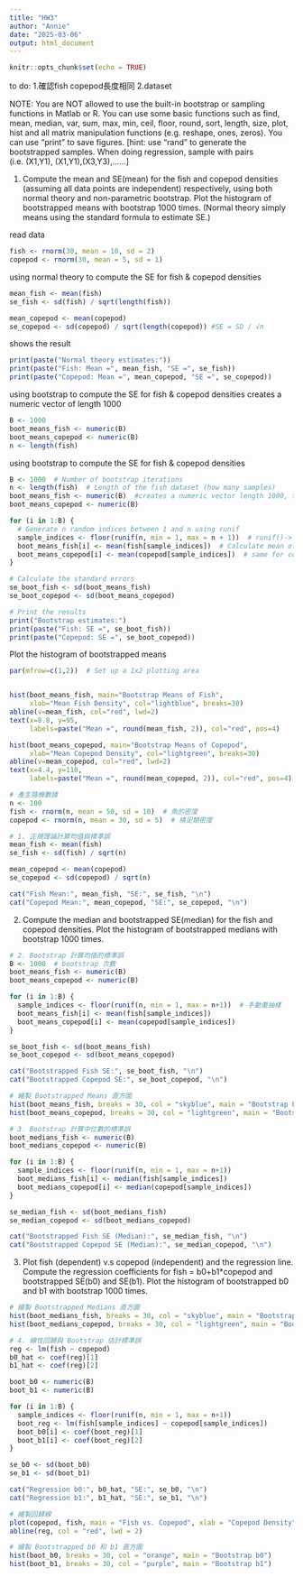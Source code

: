 ```yaml
---
title: "HW3"
author: "Annie"
date: "2025-03-06"
output: html_document
---
```


```r
knitr::opts_chunk$set(echo = TRUE)
```
to do:
1.確認fish copepod長度相同
2.dataset

NOTE: You are NOT allowed to use the built-in bootstrap or sampling functions in Matlab or R. 
You can use some basic functions such as find, mean, median, var, sum, max, min, ceil, floor, round, sort, length, size, plot, hist and all matrix manipulation functions (e.g. reshape, ones, zeros). 
You can use “print” to save figures. [hint: use “rand” to generate the bootstrapped samples. When doing regression, sample with pairs (i.e. (X1,Y1), (X1,Y1),(X3,Y3),……]

1. Compute the mean and SE(mean) for the fish and copepod densities (assuming all data points are independent) respectively, using both normal theory and non-parametric bootstrap. 
Plot the histogram of bootstrapped means with bootstrap 1000 times. (Normal theory simply means using the standard formula to estimate SE.) 

read data
```r
fish <- rnorm(30, mean = 10, sd = 2)
copepod <- rnorm(30, mean = 5, sd = 1)
```

using normal theory to compute the SE for fish & copepod densities
```r
mean_fish <- mean(fish)
se_fish <- sd(fish) / sqrt(length(fish))

mean_copepod <- mean(copepod)
se_copepod <- sd(copepod) / sqrt(length(copepod)) #SE = SD / √n
```

shows the result
```r
print(paste("Normal theory estimates:"))
print(paste("Fish: Mean =", mean_fish, "SE =", se_fish))
print(paste("Copepod: Mean =", mean_copepod, "SE =", se_copepod))
```

using bootstrap to compute the SE for fish & copepod densities
creates a numeric vector of length 1000
```r
B <- 1000  
boot_means_fish <- numeric(B)
boot_means_copepod <- numeric(B)
n <- length(fish)
```

using bootstrap to compute the SE for fish & copepod densities
```r
B <- 1000  # Number of bootstrap iterations
n <- length(fish)  # Length of the fish dataset (how many samples)
boot_means_fish <- numeric(B)  #creates a numeric vector length 1000, to store the mean value after each bootstrap resampling
boot_means_copepod <- numeric(B) 

for (i in 1:B) {
  # Generate n random indices between 1 and n using runif
  sample_indices <- floor(runif(n, min = 1, max = n + 1))  # runif()-> generate random indices from 1 to n(length of dataset)
  boot_means_fish[i] <- mean(fish[sample_indices])  # Calculate mean of the fish sample, store it in boot_means_fish[i] vector
  boot_means_copepod[i] <- mean(copepod[sample_indices])  # same for copepod
}

# Calculate the standard errors
se_boot_fish <- sd(boot_means_fish)
se_boot_copepod <- sd(boot_means_copepod)

# Print the results
print("Bootstrap estimates:")
print(paste("Fish: SE =", se_boot_fish))
print(paste("Copepod: SE =", se_boot_copepod))


```
Plot the histogram of bootstrapped means 
```r
par(mfrow=c(1,2))  # Set up a 1x2 plotting area


hist(boot_means_fish, main="Bootstrap Means of Fish", 
     xlab="Mean Fish Density", col="lightblue", breaks=30)
abline(v=mean_fish, col="red", lwd=2)
text(x=8.8, y=95, 
     labels=paste("Mean =", round(mean_fish, 2)), col="red", pos=4)

hist(boot_means_copepod, main="Bootstrap Means of Copepod", 
     xlab="Mean Copepod Density", col="lightgreen", breaks=30)
abline(v=mean_copepod, col="red", lwd=2)
text(x=4.4, y=110, 
     labels=paste("Mean =", round(mean_copepod, 2)), col="red", pos=4)
```

```r


# 產生隨機數據
n <- 100
fish <- rnorm(n, mean = 50, sd = 10)  # 魚的密度
copepod <- rnorm(n, mean = 30, sd = 5)  # 橈足類密度

# 1. 正規理論計算均值與標準誤
mean_fish <- mean(fish)
se_fish <- sd(fish) / sqrt(n)

mean_copepod <- mean(copepod)
se_copepod <- sd(copepod) / sqrt(n)

cat("Fish Mean:", mean_fish, "SE:", se_fish, "\n")
cat("Copepod Mean:", mean_copepod, "SE:", se_copepod, "\n")
```


2. Compute the median and bootstrapped SE(median) for the fish and copepod densities. 
Plot the histogram of bootstrapped medians with bootstrap 1000 times. 
```r
# 2. Bootstrap 計算均值的標準誤
B <- 1000  # bootstrap 次數
boot_means_fish <- numeric(B)
boot_means_copepod <- numeric(B)

for (i in 1:B) {
  sample_indices <- floor(runif(n, min = 1, max = n+1))  # 手動重抽樣
  boot_means_fish[i] <- mean(fish[sample_indices])
  boot_means_copepod[i] <- mean(copepod[sample_indices])
}

se_boot_fish <- sd(boot_means_fish)
se_boot_copepod <- sd(boot_means_copepod)

cat("Bootstrapped Fish SE:", se_boot_fish, "\n")
cat("Bootstrapped Copepod SE:", se_boot_copepod, "\n")

# 繪製 Bootstrapped Means 直方圖
hist(boot_means_fish, breaks = 30, col = "skyblue", main = "Bootstrap Fish Means")
hist(boot_means_copepod, breaks = 30, col = "lightgreen", main = "Bootstrap Copepod Means")

# 3. Bootstrap 計算中位數的標準誤
boot_medians_fish <- numeric(B)
boot_medians_copepod <- numeric(B)

for (i in 1:B) {
  sample_indices <- floor(runif(n, min = 1, max = n+1))
  boot_medians_fish[i] <- median(fish[sample_indices])
  boot_medians_copepod[i] <- median(copepod[sample_indices])
}

se_median_fish <- sd(boot_medians_fish)
se_median_copepod <- sd(boot_medians_copepod)

cat("Bootstrapped Fish SE (Median):", se_median_fish, "\n")
cat("Bootstrapped Copepod SE (Median):", se_median_copepod, "\n")
```

3. Plot fish (dependent) v.s copepod (independent) and the regression line. 
Compute the regression coefficients for fish = b0+b1*copepod and bootstrapped SE(b0) and SE(b1). 
Plot the histogram of bootstrapped b0 and b1 with bootstrap 1000 times. 

```r
# 繪製 Bootstrapped Medians 直方圖
hist(boot_medians_fish, breaks = 30, col = "skyblue", main = "Bootstrap Fish Medians")
hist(boot_medians_copepod, breaks = 30, col = "lightgreen", main = "Bootstrap Copepod Medians")

# 4. 線性回歸與 Bootstrap 估計標準誤
reg <- lm(fish ~ copepod)
b0_hat <- coef(reg)[1]
b1_hat <- coef(reg)[2]

boot_b0 <- numeric(B)
boot_b1 <- numeric(B)

for (i in 1:B) {
  sample_indices <- floor(runif(n, min = 1, max = n+1))
  boot_reg <- lm(fish[sample_indices] ~ copepod[sample_indices])
  boot_b0[i] <- coef(boot_reg)[1]
  boot_b1[i] <- coef(boot_reg)[2]
}

se_b0 <- sd(boot_b0)
se_b1 <- sd(boot_b1)

cat("Regression b0:", b0_hat, "SE:", se_b0, "\n")
cat("Regression b1:", b1_hat, "SE:", se_b1, "\n")

# 繪製回歸線
plot(copepod, fish, main = "Fish vs. Copepod", xlab = "Copepod Density", ylab = "Fish Density", pch = 16)
abline(reg, col = "red", lwd = 2)

# 繪製 Bootstrapped b0 和 b1 直方圖
hist(boot_b0, breaks = 30, col = "orange", main = "Bootstrap b0")
hist(boot_b1, breaks = 30, col = "purple", main = "Bootstrap b1")


```

